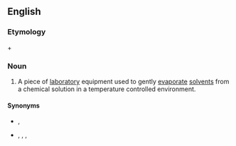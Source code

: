 ==English==
{{wikipedia}}

===Etymology===
{{m|en|rotary}} + {{m|en|evaporator}}

===Noun===
{{en-noun}}

# {{lb|en|chemistry}} A piece of [[laboratory]] equipment used to gently [[evaporate]] [[solvents]] from a chemical solution in a temperature controlled environment.

====Synonyms====
* {{l|en|rotoevaporator}}, {{l|en|rotaevaporator}}
* {{l|en|rotovap}}, {{l|en|rotovape}}, {{l|en|rotavap}}, {{l|en|rotavape}}